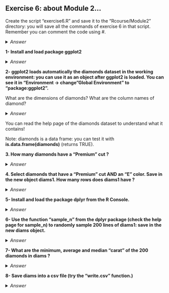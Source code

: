 ## Exercise 6: about Module 2...

Create the script "exercise6.R" and save it to the "Rcourse/Module2" directory: you will save all the commands of exercise 6 in that script.
<br>Remember you can comment the code using #.


<details>
<summary>
*Answer*
</summary>

```r
getwd()
setwd("Rcourse/Module2")
setwd("~/Rcourse/Module2")
```

</details>

**1- Install and load package ggplot2**

<details>
<summary>
*Answer*
</summary>

```r
# Install
install.packages(pkgs="ggplot2")
# Load in the environment
library("ggplot2")
```

Check with sessionInfo() that the package is indeed loaded. Was version of ggplot2 did you get?

</details>

**2- ggplot2 loads automatically the diamonds dataset in the working environment: you can use it as an object after ggplot2 is loaded. You can see it in "Environment -> change "Global Environment" to "package:ggplot2".**

What are the dimensions of diamonds? What are the column names of diamond?

<details>
<summary>
*Answer*
</summary>

```r
# Dimensions of diamonds
dim(diamonds)
# Column names of diamonds
colnames(diamonds)
```

</details>

You can read the help page of the diamonds dataset to understand what it contains!<br>

Note: diamonds is a data frame: you can test it with **is.data.frame(diamonds)** (returns TRUE).

**3. How many diamonds have a "Premium" cut ?**

<details>
<summary>
*Answer*
</summary>

```r
nrow(diamonds[diamonds$cut == "Premium",])
```

</details>

**4. Select diamonds that have a "Premium" cut AND an "E" color. Save in the new object diams1. How many rows does diams1 have ?**


<details>
<summary>
*Answer*
</summary>

```r
diams1 <- diamonds[diamonds$cut == "Premium" & diamonds$color == "E",]
```

</details>

**5- Install and load the package dplyr from the R Console.**

<details>
<summary>
*Answer*
</summary>

```r
# Install package
install.packages(pkgs="dplyr")
# Load package
library("dplyr")
```

</details>

**6- Use the function "sample_n" from the dplyr package (check the help page for sample_n) to randomly sample 200 lines of diams1: save in the new diams object.**

<details>
<summary>
*Answer*
</summary>

```r
# Subset data frame
diams <- sample_n(tbl=diams1, size=200)
```

</details>

**7- What are the minimum, average and median "carat" of the 200 diamonds in diams ?**

<details>
<summary>
*Answer*
</summary>

```r
min(diams$carat)
mean(diams$carat)
median(diams$carat)
summary(diams$carat)
```

</details>

**8- Save diams into a csv file (try the "write.csv" function.)**

<details>
<summary>
*Answer*
</summary>

```r
# Write a csv file with csv
write.csv(x=diams, 
	file="diamonds_Premium_E_200.csv",
        row.names=FALSE,
        quote=FALSE)
```

</details>
